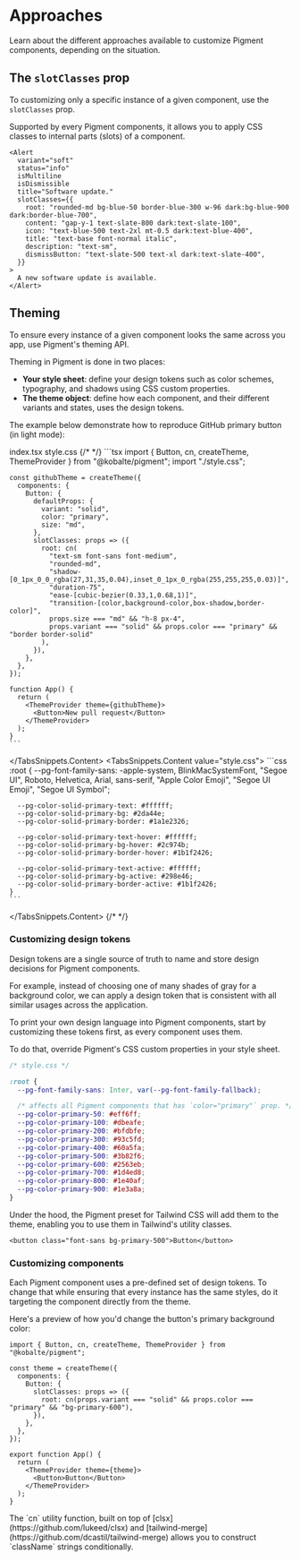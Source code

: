 

# Approaches

Learn about the different approaches available to customize Pigment components, depending on the situation.

## The `slotClasses` prop

To customizing only a specific instance of a given component, use the `slotClasses` prop.

Supported by every Pigment components, it allows you to apply CSS classes to internal parts (slots) of a component.

<Preview>
  <SlotClassesExample />
</Preview>

```tsx {6-13}
<Alert
  variant="soft"
  status="info"
  isMultiline
  isDismissible
  title="Software update."
  slotClasses={{
    root: "rounded-md bg-blue-50 border-blue-300 w-96 dark:bg-blue-900 dark:border-blue-700",
    content: "gap-y-1 text-slate-800 dark:text-slate-100",
    icon: "text-blue-500 text-2xl mt-0.5 dark:text-blue-400",
    title: "text-base font-normal italic",
    description: "text-sm",
    dismissButton: "text-slate-500 text-xl dark:text-slate-400",
  }}
>
  A new software update is available.
</Alert>
```

## Theming

To ensure every instance of a given component looks the same across you app, use Pigment's theming API.

Theming in Pigment is done in two places:

- **Your style sheet**: define your design tokens such as color schemes, typography, and shadows using CSS custom properties.
- **The theme object**: define how each component, and their different variants and states, uses the design tokens.

The example below demonstrate how to reproduce GitHub primary button (in light mode):

<Preview>
  <GithubThemeExample />
</Preview>

<TabsSnippets>
  <TabsSnippets.List>
    <TabsSnippets.Trigger value="index.tsx">index.tsx</TabsSnippets.Trigger>
    <TabsSnippets.Trigger value="style.css">style.css</TabsSnippets.Trigger>
  </TabsSnippets.List>
  {/* <!-- prettier-ignore-start --> */}
  <TabsSnippets.Content value="index.tsx">
    ```tsx
    import { Button, cn, createTheme, ThemeProvider } from "@kobalte/pigment";
    import "./style.css";

    const githubTheme = createTheme({
      components: {
        Button: {
          defaultProps: {
            variant: "solid",
            color: "primary",
            size: "md",
          },
          slotClasses: props => ({
            root: cn(
              "text-sm font-sans font-medium",
              "rounded-md",
              "shadow-[0_1px_0_0_rgba(27,31,35,0.04),inset_0_1px_0_rgba(255,255,255,0.03)]",
              "duration-75",
              "ease-[cubic-bezier(0.33,1,0.68,1)]",
              "transition-[color,background-color,box-shadow,border-color]",
              props.size === "md" && "h-8 px-4",
              props.variant === "solid" && props.color === "primary" && "border border-solid"
            ),
          }),
        },
      },
    });

    function App() {
      return (
        <ThemeProvider theme={githubTheme}>
          <Button>New pull request</Button>
        </ThemeProvider>
      );
    }
    ```

  </TabsSnippets.Content>
  <TabsSnippets.Content value="style.css">
    ```css
    :root {
      --pg-font-family-sans: -apple-system, BlinkMacSystemFont, "Segoe UI", Roboto, Helvetica, Arial,
      sans-serif, "Apple Color Emoji", "Segoe UI Emoji", "Segoe UI Symbol";

      --pg-color-solid-primary-text: #ffffff;
      --pg-color-solid-primary-bg: #2da44e;
      --pg-color-solid-primary-border: #1a1e2326;

      --pg-color-solid-primary-text-hover: #ffffff;
      --pg-color-solid-primary-bg-hover: #2c974b;
      --pg-color-solid-primary-border-hover: #1b1f2426;

      --pg-color-solid-primary-text-active: #ffffff;
      --pg-color-solid-primary-bg-active: #298e46;
      --pg-color-solid-primary-border-active: #1b1f2426;
    }
    ```

  </TabsSnippets.Content>
  {/* <!-- prettier-ignore-end -->*/}
</TabsSnippets>

### Customizing design tokens

Design tokens are a single source of truth to name and store design decisions for Pigment components.

For example, instead of choosing one of many shades of gray for a background color, we can apply a design token that is consistent with all similar usages across the application.

To print your own design language into Pigment components, start by customizing these tokens first, as every component uses them.

To do that, override Pigment's CSS custom properties in your style sheet.

```css
/* style.css */

:root {
  --pg-font-family-sans: Inter, var(--pg-font-family-fallback);

  /* affects all Pigment components that has `color="primary"` prop. */
  --pg-color-primary-50: #eff6ff;
  --pg-color-primary-100: #dbeafe;
  --pg-color-primary-200: #bfdbfe;
  --pg-color-primary-300: #93c5fd;
  --pg-color-primary-400: #60a5fa;
  --pg-color-primary-500: #3b82f6;
  --pg-color-primary-600: #2563eb;
  --pg-color-primary-700: #1d4ed8;
  --pg-color-primary-800: #1e40af;
  --pg-color-primary-900: #1e3a8a;
}
```

Under the hood, the Pigment preset for Tailwind CSS will add them to the theme, enabling you to use them in Tailwind's utility classes.

```tsx
<button class="font-sans bg-primary-500">Button</button>
```

### Customizing components

Each Pigment component uses a pre-defined set of design tokens. To change that while ensuring that every instance has the same styles, do it targeting the component directly from the theme.

Here's a preview of how you'd change the button's primary background color:

```tsx {4-8}
import { Button, cn, createTheme, ThemeProvider } from "@kobalte/pigment";

const theme = createTheme({
  components: {
    Button: {
      slotClasses: props => ({
        root: cn(props.variant === "solid" && props.color === "primary" && "bg-primary-600"),
      }),
    },
  },
});

export function App() {
  return (
    <ThemeProvider theme={theme}>
      <Button>Button</Button>
    </ThemeProvider>
  );
}
```

<Alert isMultiline>
  <span>The `cn` utility function, built on top of [clsx](https://github.com/lukeed/clsx) </span>
  <span>and [tailwind-merge](https://github.com/dcastil/tailwind-merge) </span>
  <span>allows you to construct `className` strings conditionally.</span>
</Alert>

